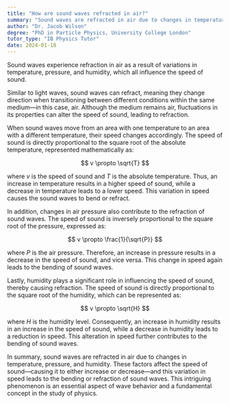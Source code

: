 ```yaml
---
title: "How are sound waves refracted in air?"
summary: "Sound waves are refracted in air due to changes in temperature, pressure, and humidity affecting the speed of sound."
author: "Dr. Jacob Wilson"
degree: "PhD in Particle Physics, University College London"
tutor_type: "IB Physics Tutor"
date: 2024-01-18
---
```


Sound waves experience refraction in air as a result of variations in temperature, pressure, and humidity, which all influence the speed of sound.

Similar to light waves, sound waves can refract, meaning they change direction when transitioning between different conditions within the same medium—in this case, air. Although the medium remains air, fluctuations in its properties can alter the speed of sound, leading to refraction.

When sound waves move from an area with one temperature to an area with a different temperature, their speed changes accordingly. The speed of sound is directly proportional to the square root of the absolute temperature, represented mathematically as:

$$
v \propto \sqrt{T}
$$

where $v$ is the speed of sound and $T$ is the absolute temperature. Thus, an increase in temperature results in a higher speed of sound, while a decrease in temperature leads to a lower speed. This variation in speed causes the sound waves to bend or refract.

In addition, changes in air pressure also contribute to the refraction of sound waves. The speed of sound is inversely proportional to the square root of the pressure, expressed as:

$$
v \propto \frac{1}{\sqrt{P}}
$$

where $P$ is the air pressure. Therefore, an increase in pressure results in a decrease in the speed of sound, and vice versa. This change in speed again leads to the bending of sound waves.

Lastly, humidity plays a significant role in influencing the speed of sound, thereby causing refraction. The speed of sound is directly proportional to the square root of the humidity, which can be represented as:

$$
v \propto \sqrt{H}
$$

where $H$ is the humidity level. Consequently, an increase in humidity results in an increase in the speed of sound, while a decrease in humidity leads to a reduction in speed. This alteration in speed further contributes to the bending of sound waves.

In summary, sound waves are refracted in air due to changes in temperature, pressure, and humidity. These factors affect the speed of sound—causing it to either increase or decrease—and this variation in speed leads to the bending or refraction of sound waves. This intriguing phenomenon is an essential aspect of wave behavior and a fundamental concept in the study of physics.
    